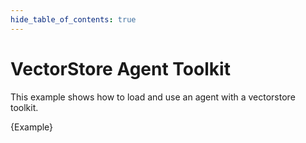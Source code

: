 ```yaml
---
hide_table_of_contents: true
---
```



# VectorStore Agent Toolkit

This example shows how to load and use an agent with a vectorstore toolkit.

<CodeBlock language="typescript">{Example}</CodeBlock>
